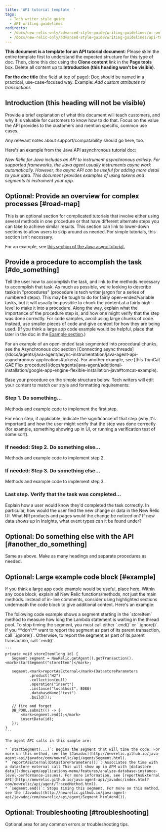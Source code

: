 ```yaml
---
title: 'API tutorial template  '
tags:
  - Tech writer style guide
  - API writing guidelines
redirects:
  - /docs/new-relic-only/advanced-style-guide/writing-guidelines/nr-only-api-tutorial-template
  - /docs/new-relic-only/advanced-style-guide/writing-guidelines/api-tutorial-template
---
```


**This document is a template for an API tutorial document**: Please skim the entire template first to understand the expected structure for this type of doc. Then, clone this doc using the **Clone content** link in the **Page tools** box. Delete all content up to **Introduction (this heading won't be visible)**.

**For the doc title** (the field at top of page): Doc should be named in a practical, use-case-focused way. Example: _Add custom attributes to transactions_

## Introduction (this heading will not be visible)

Provide a brief explanation of what this document will teach customers, and why it is valuable for customers to know how to do that. Focus on the value the API provides to the customers and mention specific, common use cases.

Any relevant notes about support/compatability should go here, too.

Here's an example from the Java API asynchronous tutorial doc:

_New Relic for Java includes an API to instrument asynchronous activity. For supported frameworks, the Java agent usually instruments async work automatically. However, the async API can be useful for adding more detail to your data. This document provides examples of using tokens and segments to instrument your app._

## Optional: Provide an overview for complex processes [#road-map]

This is an optional section for complicated tutorials that involve either using several methods in one procedure or that have different alternate steps you can take to achieve similar results. This section can link to lower-down sections to allow users to skip around as needed. For simple tutorials, this section isn't necessary.

For an example, see [this section of the Java async tutorial.](/docs/agents/java-agent/async-instrumentation/java-agent-api-asynchronous-applications#tokens_segments)

## Provide a procedure to accomplish the task [#do_something]

Tell the user how to accomplish the task, and link to the methods necessary to accomplish that task. As much as possible, we're looking to describe tasks in "procedures" (procedure is tech writer jargon for a series of numbered steps). This may be tough to do for fairly open-ended/variable tasks, but it will usually be possible to chunk the content at a fairly high-level to make it into a procedure. Along the way, explain what the importance of the procedure step is, and how one might verify that the step was done correctly. For code samples, avoid using large chunks of code. Instead, use smaller pieces of code and give context for how they are being used. (If you think a large app code example would be helpful, place that later in the doc in the [Example section](#example).)

<Callout variant="tip">
  For an example of an open-ended task segmented into procedural chunks, see the Asynchronous doc section [Connecting async threads](/docs/agents/java-agent/async-instrumentation/java-agent-api-asynchronous-applications#tokens). For another example, see [this TomCat GAE Flex procedure](/docs/agents/java-agent/additional-installation/google-app-engine-flexible-installation-java#tomcat-example).
</Callout>

Base your procedure on the simple structure below. Tech writers will edit your content to match our style and formatting requirements:

### Step 1. Do something...

Methods and example code to implement the first step.

For each step, if applicable, indicate the significance of that step (why it's important) and how the user might verify that the step was done correctly (for example, something showing up in UI, or running a verification test of some sort).

### If needed: Step 2. Do something else...

Methods and example code to implement step 2.

### If needed: Step 3. Do something else...

Methods and example code to implement step 3.

### Last step. Verify that the task was completed...

Explain how a user would know they'd completed the task correctly. In particular, how would the user find the new change or data in the New Relic UI. What NR products and pages would the change be noticed on? If new data shows up in Insights, what event types can it be found under?

## Optional: Do something else with the API [#another_do_something]

Same as above. Make as many headings and separate procedures as needed.

## Optional: Large example code block [#example]

If you think a large app code example would be useful, place here. Within any code block, explain all New Relic functions/methods, not just the main methods. Instead of in-line comments, consider using highlighted sections underneath the code block to give additional context. Here's an example:

<CollapserGroup>
  <Collapser
    id="code-example"
    title="Code block example"
  >
    The following code example shows a segment starting in the `storeItem` method to measure how long the Lambda statement is waiting in the thread pool. To stop timing the segment, you must call either `.end()` or `.ignore()`. If you **don't** want to report the segment as part of its parent transaction, call `.ignore()`. Otherwise, to report the segment as part of its parent transaction, call `.end()`.

    ```
    private void storeItem(long id) {
       Segment segment = NewRelic.getAgent().getTransaction().<mark>startSegment("storeItem")</mark>;

       segment.<mark>reportAsExternal</mark>(DatastoreParameters
               .product("H2")
               .collection(null)
               .operation("insert")
               .instance("localhost", 8080)
               .databaseName("test")
               .build());

       // fire and forget
       DB_POOL.submit(() -> {
           <mark>segment.end();</mark>
           insertData(id);
       });
    }
    ```

    The agent API calls in this sample are:

    * `startSegment(...)`: Begins the segment that will time the code. For more on this method, see the [Javadoc](http://newrelic.github.io/java-agent-api/javadoc/com/newrelic/api/agent/Segment.html).
    * `reportAsExternal(DatastoreParameters())`: Associates the time with a datastore external call This will show up in APM with [datastore data](/docs/apm/applications-menu/features/analyze-database-instance-level-performance-issues). For more information, see [reportAsExternal API](http://newrelic.github.io/java-agent-api/javadoc/index.html?com/newrelic/api/agent/TracedMethod.html).
    * `segment.end()`: Stops timing this segment. For more on this method, see the [Javadoc](http://newrelic.github.io/java-agent-api/javadoc/com/newrelic/api/agent/Segment.html#end()).
  </Collapser>
</CollapserGroup>

## Optional: Troubleshooting [#troubleshooting]

Optional area for any common errors or troubleshooting tips.

